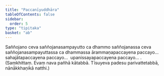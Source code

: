 ```yaml
---
title: "Paccanīyuddhāra"
tableOfContents: false
sidebar:
  order: 5
type: "tipitaka"
basket: "ab"
---
```



<DynamicBreadcrumb />

<Division number="112">

<Paragraph number="1602">
Saññojano ceva saññojanasampayutto ca dhammo saññojanassa ceva saññojanasampayuttassa ca dhammassa ārammaṇapaccayena paccayo…  sahajātapaccayena paccayo…  upanissayapaccayena paccayo… . (Saṃkhittaṃ. Evaṃ nava pañhā kātabbā. Tīsuyeva padesu parivattetabbā, nānākkhaṇikā natthi.)
</Paragraph>
</Division>